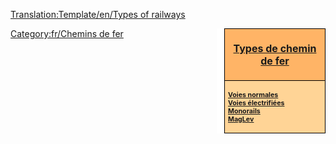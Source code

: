 <noinclude>[[Translation:Template/en/Types of railways]]</noinclude><noinclude></noinclude><div style="float:right; padding-left:12px; background:#ffffff;">
<div style="width:150px; border:1px solid #000000; background:#ffb466; padding:5px; -moz-border-radius-topleft:5px; -moz-border-radius-topright:5px; font-size: 12pt;">
<center><strong><font size="3">[[fr/Manual/Base Set/Types de chemin de fer|Types de chemin de fer]]</font></strong></center>
</div>
<div style="width:150px;  border:1px solid black; border-top-width: 0px; background:#ffd496; padding:5px; -moz-border-radius-bottomleft:5px; -moz-border-radius-bottomright:8px; font-size: 8pt;">
<strong>
[[fr/Manual/Base Set/Lignes ferroviaires|Voies normales]]<br/>
[[fr/Manual/Base Set/Chemin de fer électrifié|Voies électrifiées]]<br/>
[[fr/Manual/Base Set/Monorail|Monorails]]<br/>
[[fr/Manual/Base Set/MagLev|MagLev]]
</strong>
</div>
</div>
<includeonly>[[Category:fr/Chemins de fer]]</includeonly>